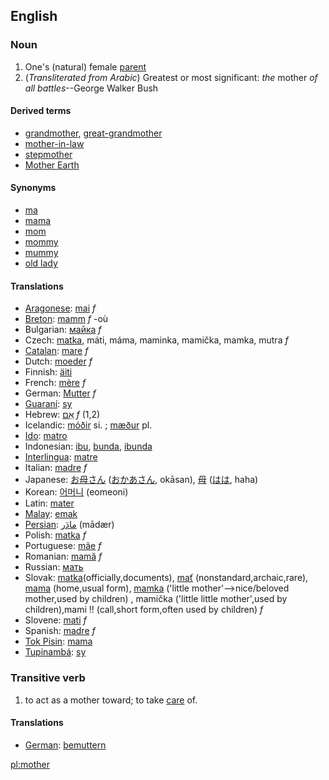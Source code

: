 ==English==

===Noun===
#One's (natural) female [[parent]]
#(''Transliterated from Arabic'') Greatest or most significant: ''the'' mother ''of all battles''--George Walker Bush

====Derived terms====
*[[grandmother]], [[great-grandmother]]
*[[mother-in-law]]
*[[stepmother]]
*[[Mother Earth]]

====Synonyms====
*[[ma]]
*[[mama]]
*[[mom]]
*[[mommy]]
*[[mummy]]
*[[old lady]]

====Translations====
*[[Aragonese]]: [[mai]] ''f''
*[[Breton]]: [[mamm]] ''f'' -où
*Bulgarian: [[майка]] ''f''
*Czech:  [[matka]], máti, máma, maminka, mamička, mamka, mutra ''f''
*[[Catalan]]: [[mare]] ''f''
*Dutch: [[moeder]] ''f''
*Finnish: [[äiti]]
*French: [[mère]] ''f''
*German: [[Mutter]] ''f''
*[[Guaraní]]: [[sy]]
*Hebrew: [[אֵם]] ''f'' (1,2)
*Icelandic: [[móðir]] si. ; [[mæður]] pl.
*[[Ido]]: [[matro]]
*Indonesian: [[ibu]], [[bunda]], [[ibunda]]
*[[Interlingua]]: [[matre]]
*Italian: [[madre]] ''f''
*Japanese: [[お母さん]] ([[おかあさん]], okāsan), [[母]] ([[はは]], haha)
*Korean: [[어머니]] (eomeoni)
*Latin: [[mater]]
*[[Malay]]: [[ms:emak|emak]]
*[[Persian]]: [[مادَر]] (mādær)
*Polish: [[matka]] ''f''
*Portuguese: [[mãe]] ''f''
*Romanian: [[mamă]] ''f''
*Russian: [[мать]]
*Slovak:  [[matka]](officially,documents), [[mať]] (nonstandard,archaic,rare), [[mama]] (home,usual form), [[mamka]] ('little mother'-->nice/beloved mother,used by children)  , mamička ('little little mother',used by children),mami !! (call,short form,often used by children)  ''f''
*Slovene: [[mati]] ''f''
*Spanish: [[madre]] ''f''
*[[Tok Pisin]]: [[mama]]
*[[Tupinambá]]: [[sy]]

===Transitive verb===
#to act as a mother toward; to take [[care]] of.

====Translations====
*[[German]]: [[bemuttern]]

[[pl:mother]]